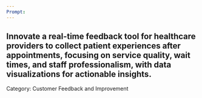 ```yaml
---
Prompt:
---
```

Innovate a real-time feedback tool for healthcare providers to collect patient experiences after appointments, focusing on service quality, wait times, and staff professionalism, with data visualizations for actionable insights.
---
Category: Customer Feedback and Improvement
